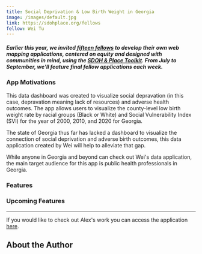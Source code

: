 ```yaml
---
title: Social Deprivation & Low Birth Weight in Georgia
image: /images/default.jpg
link: https://sdohplace.org/fellows
fellow: Wei Tu
---
```

##### *Earlier this year, we invited [fifteen fellows](https://sdohplace.org/fellows) to develop their own web mapping applications, centered on equity and designed with communities in mind, using the [SDOH & Place Toolkit](https://toolkit.sdohplace.org/). From July to September, we'll feature final fellow applications each week.*

### **App Motivations**

This data dashboard was created to visualize social depravation (in this case, depravation meaning lack of resources) and adverse health outcomes. The app allows users to visualize the county-level low birth weight rate by racial groups (Black or White) and Social Vulnerability Index (SVI) for the year of 2000, 2010, and 2020 for Georgia. 

The state of Georgia thus far has lacked a dashboard to visualize the connection of social deprivation and adverse birth outcomes, this data application created by Wei will help to alleviate that gap.

While anyone in Georgia and beyond can check out Wei's data application, the main target audience for this app is public health professionals in Georgia.

### **Features**



### **Upcoming Features**

- - -

If you would like to check out Alex's work you can access the application [here](https://alexandermichels.github.io/SDOH2024ShinyApp/).

## About the Author
